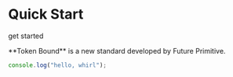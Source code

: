 
# Quick Start

get started

<Callout emoji="✍🏽">
  **Token Bound** is a new standard developed by Future Primitive.
</Callout>

```ts copy
console.log("hello, whirl");
```

